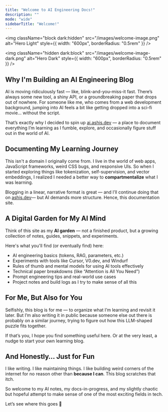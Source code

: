 ```yaml
---
title: "Welcome to AI Engineering Docs!"
description: ""
mode: "wide"
sidebarTitle: "Welcome!"
---
```


<img
  className="block dark:hidden"
  src="/images/welcome-image.png"
  alt="Hero Light"
  style={{ width: "600px", borderRadius: "0.5rem" }}
/>

<img
  className="hidden dark:block"
  src="/images/welcome-image-dark.png"
  alt="Hero Dark"
  style={{ width: "600px", borderRadius: "0.5rem" }}
/>


 ## Why I'm Building an AI Engineering Blog

AI is moving ridiculously fast — like, blink-and-you-miss-it fast. There’s always some new tool, a shiny API, or a groundbreaking paper that drops out of nowhere. For someone like me, who comes from a web development background, jumping into AI feels a bit like getting dropped into a sci-fi movie… without the script.

That’s exactly why I decided to spin up [ai.ashis.dev](https://ai.ashis.dev) — a place to document everything I’m learning as I fumble, explore, and occasionally figure stuff out in the world of AI.

## Documenting My Learning Journey

This isn't a domain I originally come from. I live in the world of web apps, JavaScript frameworks, weird CSS bugs, and responsive UIs. So when I started exploring things like tokenization, self-supervision, and vector embeddings, I realized I needed a better way to **compartmentalize** what I was learning.

Blogging in a linear, narrative format is great — and I’ll continue doing that on [ashis.dev](https://ashis.dev/blog)— but AI demands more structure. Hence, this documentation site.

## A Digital Garden for My AI Mind

Think of this site as my **AI garden** — not a finished product, but a growing collection of notes, guides, snippets, and experiments.

Here's what you'll find (or eventually find) here:

- AI engineering basics (tokens, RAG, parameters, etc.)
- Experiments with tools like Cursor, V0.dev, and Windurf
- Rules of thumb and mental models for using AI tools effectively
- Technical paper breakdowns (like “Attention is All You Need”)
- Prompt engineering tips and real-world use cases
- Project notes and build logs as I try to make sense of all this

## For Me, But Also for You

Selfishly, this blog is for me — to organize what I’m learning and revisit it later. But I’m also writing it in public because someone else out there is probably on a similar journey, trying to figure out how this LLM-shaped puzzle fits together.

If that’s you, I hope you find something useful here. Or at the very least, a nudge to start your own learning blog.

## And Honestly… Just for Fun

I like writing. I like maintaining things. I like building weird corners of the internet for no reason other than **because I can**. This blog scratches that itch.

So welcome to my AI notes, my docs-in-progress, and my slightly chaotic but hopeful attempt to make sense of one of the most exciting fields in tech.

Let’s see where this goes 🚀

